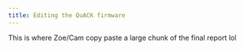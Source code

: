 ```yaml
---
title: Editing the QuACK firmware
---
```


This is where Zoe/Cam copy paste a large chunk of the final report lol